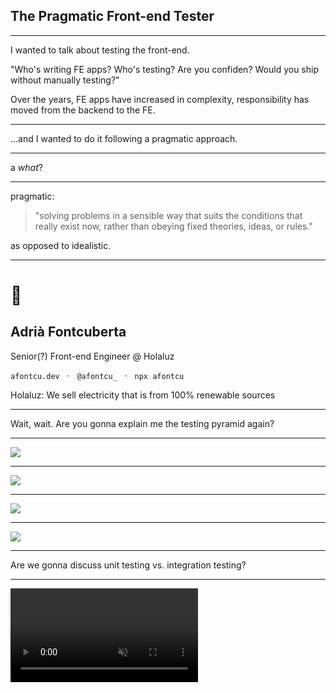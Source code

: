 


## The Pragmatic Front-end Tester

---

I wanted to talk about testing the front-end.

<Notes>
  "Who's writing FE apps? Who's testing? Are you confiden? Would you ship
  without manually testing?"

Over the years, FE apps have increased in complexity, responsibility has moved 
from the backend to the FE. 
</Notes>

---

...and I wanted to do it following a pragmatic approach.

---

a _what_?

---

pragmatic:

> "solving problems in a sensible way that suits the conditions that really exist now, rather than obeying fixed theories, ideas, or rules."

<Appear>

as opposed to idealistic.

</Appear>

---

# 👋

## Adrià Fontcuberta

Senior(?) Front-end Engineer @ Holaluz

`afontcu.dev` &nbsp;&nbsp;·&nbsp;&nbsp; `@afontcu_` &nbsp;&nbsp;·&nbsp;&nbsp; `npx afontcu`

<Notes>Holaluz: We sell electricity that is from 100% renewable sources</Notes>

---

Wait, wait. Are you gonna explain me the testing pyramid again?

---

<Invert>

<Image src="assets/pyramid-1.png" size="contain" />

</Invert>

---

<Invert>

<Image src="assets/pyramid-2.png" size="contain" />

</Invert>

---

<Invert>

<Image src="assets/pyramid-3.png" size="contain" />

</Invert>

---

<Invert>

<Image src="assets/pyramid-4.png" size="contain" />

</Invert>

---

Are we gonna discuss unit testing vs. integration testing?

---

<video controls muted src="assets/unit-vs-int.mp4" />

---

2 unit tests, 0 integration tests

<video controls muted src="assets/unit-vs-int-2.mp4" />

---

> The hardest part of testing is knowing what to test.

_- Me*, 2019_

<Appear>

_\*: and probably a thousand people before._

</Appear>

---

What are we gonna test?

---

Okay Adrià, say no more. How to start?

<Notes>
  I'll show you how I test a component. This might be called an integration test,
  but again, I couldn't care less.
</Notes>

---

# demo time!

---

What happened here?

---

### Death by **implementation details**

<Appear>

Your test does something your consumer won't.

Your test breaks on refactor.

</Appear>


<Notes>
  Exemple canviar nom de mètode

  Refactor: changing internal implementation without modifying external behavior
</Notes>

---

A pragmatic front-end testers needs a **pragmatic testing toolbelt**.

---

Jest + `vue-testing-library`

<Notes>

Built on top of vue test utils. Hides methods that get you closer to testing
implementation details, while providing user-focused helpers.

If you want to avoid impl details, use tools that help you out.

Helps you querying for nodes similarly to how users would find them.

</Notes>

---

`dom-testing-library`

`vue-testing-library`

`react-testing-library`

`cypress-testing-library`


<Notes>

Different environments, same queries and API. One less thing to learn.

</Notes>

---

https://testing-library.com/

---

### In short:

> “The more your tests resemble the way your software is used, the more confidence they can give you.”

[Kent C. Dodds](https://twitter.com/kentcdodds/status/977018512689455106)

---

Changing props and user interactions (_a.k.a. `inputs`_).

Events, subscriptions (_a.k.a. `outputs`_).

<Notes>
  Component UI as a contract for tests.
  
  User interactions instead of calling methods.
  
  If you are getting data from store or passing them as props, don't check if
the data has been assigned to vm, check data is displayed in the DOM instead.
</Notes>

---

# Let's try again!

---

### Is that enough?

_(spoiler: no)_

---

Can we get **closer to the user**?

Can we improve the **Developer Experience**?

---

# Enter Cypress ❤️

<Notes>
  Is an amazing tool to write end-to-end tests. It can test anything that runs
  on a browser (including Vue).

  It includes a ton of tools and features out-of-the-box: mocking/stubbing,
  assertions, DOM selectors...

  Focus on DX.
</Notes>

---

# Demo time!

---

Hey, Adri. Why would I write integration tests with Jest if I can use Cypress?

---

That's a pretty good question.

---

## Integration tests tend to be

cheaper

faster

more focused

<Notes>
  Cheaper to write and run.

However, we are kinda getting there with tools such as Cypress.
</Notes>

---

## a pragmatic approach

I'd write **e2e tests** to cover the common happy paths.

Then, I'd add a bunch of **integration tests** to fill in the gaps.

---

Show me cools things about Cypress

---

## Cool Thing number 1:

Stubbing XHR requests

<Notes>
  Erasing the actual implementation of a function, capturing calls to the
  function, allowing spying and configuration of return values effects. 

However, every time we mock we introduce holes to reality.
</Notes>

---

```js
it('Renders error message if fetched list is empty', () => {
  cy.server()
    .route('GET', /api\/v2\/pokemon/, { count: 0, results: [] })
    .as('pokemonList')

  cy.visit('/')
    .wait('@pokemonList')
    .getByText(/no results!/i)
})
```

<Notes>
Use external fixtures files

Specify the response code (404, 500)

Set a delay

Intercept the request or the response and interact with it...
</Notes>

---

https://docs.cypress.io/guides/guides/network-requests.html

---

## Cool Thing number 2:

Custom Commands

---

<FullScreenCode>

```js
// test/support/commands.js

Cypress.Commands.add('assertURL', url => {
  const baseUrl = Cypress.config().baseUrl
  cy.url().should('eq', baseUrl + url)
})


// someTest.js

it('Navigates to detailed view', () => {
  cy.visit('/').getByText('#129').click()

  cy.assertURL('/pokemon/129')
})
```

</FullScreenCode>

---

```js
Cypress.Commands.add('login', email => {
  cy.request({ url: '/users', method: 'POST', body: email })
    .its('body')
    .then(({ email, password }) => {
      cy.request({
        url: '/login',
        method: 'POST',
        body: { email, password },
      })
    })
})
```

<Notes>
  Additional benefit: building UI programmatically, not as a user would!
</Notes>

---

https://docs.cypress.io/api/cypress-api/custom-commands.html

---

Oh... poor little unit test.

---

## Where are unit tests useful:

Helper utilities

Vuex getters / mutations

Vuex actions\*

Entities, Value Objects...

<Notes>
  If they are either: Easily tested (simple functions) or Critical to business.

Vuex actions to help you develop: they usually contain a heavy chunk of logic.
Tests will help you reason about that logic.

</Notes>

---

General tips for the pragmatic (front-end) tester

---

# tip #1 

Use Eslint.

Seriously, it is a testing tool.

Then, turn off the stylistic rules and install Prettier.

---

# tip #2

You found a bug? Great. 👍

Now, **write a test before** fixing it and watch it fail.

Then fix it. Make sure the bug stays dead.

---

# tip #3

Having a hard time testing a piece of code? Do you need to mock half the app? That's a bad smell.

<Appear>

If it's hard to test, it's hard to **understand**.

If it's hard to understand, it's hard to **maintain**.

</Appear>

<Notes>
  Testing outline bad smells and pieces of code that could use some refactor.
</Notes>

---

wrapping up.

---

<Appear>

Write tests, but **not too many**. Focus on ROI.

Add **integration** tests higher up in tree.

Add **e2e** tests with Cypress to test happy paths.

Add fast **unit** tests for small modules and functions.

</Appear>

---

### To read more

https://github.com/afontcu/awesome-learning#testing

---

# Thank you! 👋

`afontcu.dev` &nbsp;&nbsp;·&nbsp;&nbsp; `@afontcu_` &nbsp;&nbsp;·&nbsp;&nbsp; `npx afontcu`

